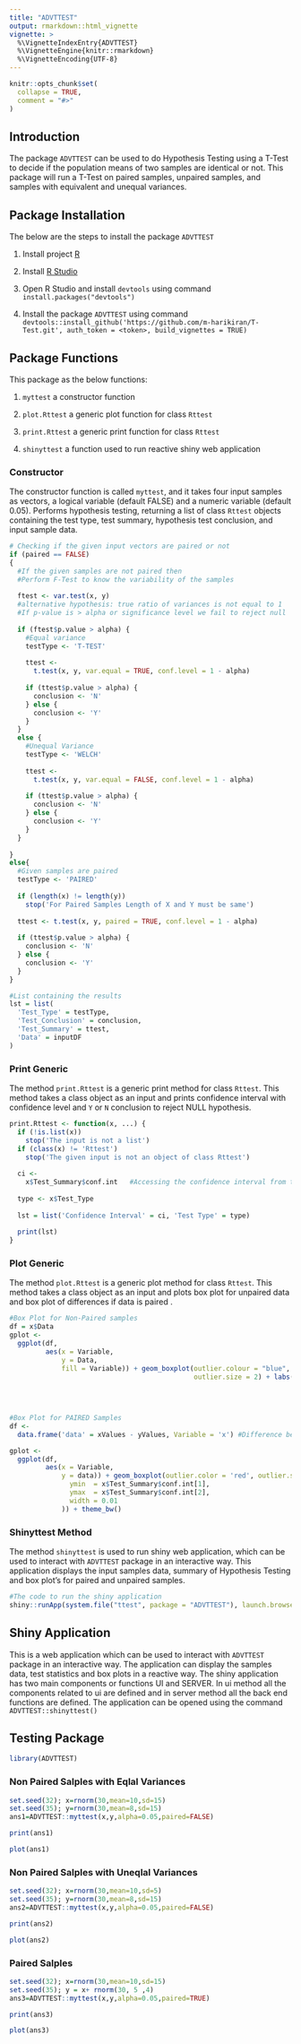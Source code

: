 ```yaml
---
title: "ADVTTEST"
output: rmarkdown::html_vignette
vignette: >
  %\VignetteIndexEntry{ADVTTEST}
  %\VignetteEngine{knitr::rmarkdown}
  %\VignetteEncoding{UTF-8}
---
```


```r
knitr::opts_chunk$set(
  collapse = TRUE,
  comment = "#>"
)
```

## Introduction

The package `ADVTTEST` can be used to do Hypothesis Testing using a T-Test to decide if the population means of two samples are identical or not. This package will run a T-Test on paired samples, unpaired samples, and samples with equivalent and unequal variances.

## Package Installation 

The below are the steps to install the package `ADVTTEST`

1. Install project [R](https://cran.r-project.org "R")

2. Install [R Studio](https://www.rstudio.com/products/rstudio/download/, "R Studio") 

3. Open R Studio and install `devtools` using command 
`install.packages("devtools")`

4. Install the package `ADVTTEST` using command 
`devtools::install_github('https://github.com/m-harikiran/T-Test.git', auth_token = <token>, build_vignettes = TRUE)`

## Package Functions

This package as the below functions:

1. `myttest` a constructor function

2. `plot.Rttest` a generic plot function for class `Rttest`

3. `print.Rttest` a generic print function for class `Rttest`

4. `shinyttest` a function used to run reactive shiny web application

### Constructor 

The constructor function is called `myttest`, and it takes four input samples as vectors, a logical variable (default FALSE) and a numeric variable (default 0.05). Performs hypothesis testing, returning a list of class `Rttest` objects containing the test type, test summary, hypothesis test conclusion, and input sample data.
```r
# Checking if the given input vectors are paired or not
if (paired == FALSE)
{
  #If the given samples are not paired then
  #Perform F-Test to know the variability of the samples
  
  ftest <- var.test(x, y)
  #alternative hypothesis: true ratio of variances is not equal to 1
  #If p-value is > alpha or significance level we fail to reject null
  
  if (ftest$p.value > alpha) {
    #Equal variance
    testType <- 'T-TEST'
    
    ttest <-
      t.test(x, y, var.equal = TRUE, conf.level = 1 - alpha)
    
    if (ttest$p.value > alpha) {
      conclusion <- 'N'
    } else {
      conclusion <- 'Y'
    }
  }
  else {
    #Unequal Variance
    testType <- 'WELCH'
    
    ttest <-
      t.test(x, y, var.equal = FALSE, conf.level = 1 - alpha)
    
    if (ttest$p.value > alpha) {
      conclusion <- 'N'
    } else {
      conclusion <- 'Y'
    }
  }
  
}
else{
  #Given samples are paired
  testType <- 'PAIRED'
  
  if (length(x) != length(y))
    stop('For Paired Samples Length of X and Y must be same')
  
  ttest <- t.test(x, y, paired = TRUE, conf.level = 1 - alpha)
  
  if (ttest$p.value > alpha) {
    conclusion <- 'N'
  } else {
    conclusion <- 'Y'
  }
}

#List containing the results
lst = list(
  'Test_Type' = testType,
  'Test_Conclusion' = conclusion,
  'Test_Summary' = ttest,
  'Data' = inputDF
)
```

### Print Generic

The method `print.Rttest` is a generic print method for class `Rttest`. This method takes a class object as an input and prints confidence interval with confidence level and `Y` or `N` conclusion to reject NULL hypothesis.

```r
print.Rttest <- function(x, ...) {
  if (!is.list(x))
    stop('The input is not a list')
  if (class(x) != 'Rttest')
    stop('The given input is not an object of class Rttest')
  
  ci <-
    x$Test_Summary$conf.int   #Accessing the confidence interval from test summary
  
  type <- x$Test_Type
  
  lst = list('Confidence Interval' = ci, 'Test Type' = type)
  
  print(lst)
}
```

### Plot Generic

The method `plot.Rttest` is a generic plot method for class `Rttest`. This method takes a class object as an input and plots box plot for unpaired data and box plot of differences if data is paired .

```r
#Box Plot for Non-Paired samples
df = x$Data
gplot <-
  ggplot(df,
         aes(x = Variable,
             y = Data,
             fill = Variable)) + geom_boxplot(outlier.colour = "blue",
                                              outlier.size = 2) + labs(title = "Box Plot for unpaired samples",
                                                                       x = "Sample",
                                                                       y = "Values",
                                                                       fill = "Sample") + theme_bw()

#Box Plot for PAIRED Samples
df <-
  data.frame('data' = xValues - yValues, Variable = 'x') #Difference between x and y

gplot <-
  ggplot(df,
         aes(x = Variable,
             y = data)) + geom_boxplot(outlier.color = 'red', outlier.size = 2) + labs(title = "Box Plot for difference between paired samples", x = "Difference", y = "Values(x-y)") +   geom_errorbar(aes(
               ymin  = x$Test_Summary$conf.int[1],
               ymax  = x$Test_Summary$conf.int[2],
               width = 0.01
             )) + theme_bw()

```

### Shinyttest Method

The method `shinyttest` is used to run shiny web application, which can be used to interact with `ADVTTEST` package in an interactive way. This application displays the input samples data, summary of Hypothesis Testing and box plot's for paired and unpaired samples.

```r
#The code to run the shiny application
shiny::runApp(system.file("ttest", package = "ADVTTEST"), launch.browser = TRUE)
```

## Shiny Application

This is a web application which can be used to interact with `ADVTTEST` package in an interactive way. The application can display the samples data, test statistics and box plots in a reactive way. The shiny application has two main components or functions UI and SERVER. In ui method all the components related to ui are defined and in server method all the back end functions are defined. The application can be opened using the command `ADVTTEST::shinyttest()`


## Testing Package

```r
library(ADVTTEST)
```

### Non Paired Salples with Eqlal Variances
```r
set.seed(32); x=rnorm(30,mean=10,sd=15)
set.seed(35); y=rnorm(30,mean=8,sd=15)
ans1=ADVTTEST::myttest(x,y,alpha=0.05,paired=FALSE)
```

```r
print(ans1)
```
```r
plot(ans1)
```

### Non Paired Salples with Uneqlal Variances
```r
set.seed(32); x=rnorm(30,mean=10,sd=5)
set.seed(35); y=rnorm(30,mean=8,sd=15)
ans2=ADVTTEST::myttest(x,y,alpha=0.05,paired=FALSE)
```

```r
print(ans2)
```

```r
plot(ans2)
```

### Paired Salples
```r
set.seed(32); x=rnorm(30,mean=10,sd=15)
set.seed(35); y = x+ rnorm(30, 5 ,4)
ans3=ADVTTEST::myttest(x,y,alpha=0.05,paired=TRUE)
```

```r
print(ans3)
```

```r
plot(ans3)
```
